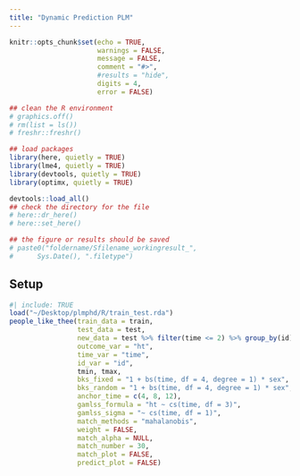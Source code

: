 ```yaml
---
title: "Dynamic Prediction PLM"
---
```


```r
knitr::opts_chunk$set(echo = TRUE,
                      warnings = FALSE,
                      message = FALSE,
                      comment = "#>",
                      #results = "hide",
                      digits = 4,
                      error = FALSE)

## clean the R environment
# graphics.off()
# rm(list = ls())
# freshr::freshr()

## load packages
library(here, quietly = TRUE)
library(lme4, quietly = TRUE)
library(devtools, quietly = TRUE)
library(optimx, quietly = TRUE)

devtools::load_all()
## check the directory for the file
# here::dr_here()
# here::set_here()

## the figure or results should be saved 
# paste0("foldername/Sfilename_workingresult_", 
#      Sys.Date(), ".filetype")
```


## Setup

```r
#| include: TRUE
load("~/Desktop/plmphd/R/train_test.rda")
people_like_thee(train_data = train,
                 test_data = test,
                 new_data = test %>% filter(time <= 2) %>% group_by(id),
                 outcome_var = "ht",
                 time_var = "time",
                 id_var = "id",
                 tmin, tmax,
                 bks_fixed = "1 + bs(time, df = 4, degree = 1) * sex",
                 bks_random = "1 + bs(time, df = 4, degree = 1) * sex",
                 anchor_time = c(4, 8, 12),
                 gamlss_formula = "ht ~ cs(time, df = 3)",
                 gamlss_sigma = "~ cs(time, df = 1)",
                 match_methods = "mahalanobis",
                 weight = FALSE,
                 match_alpha = NULL,
                 match_number = 30,
                 match_plot = FALSE,
                 predict_plot = FALSE)
```









